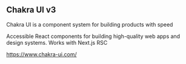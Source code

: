 
## Chakra UI v3

Chakra UI is a component system for building products with speed

Accessible React components for building high-quality web apps and design systems. Works with Next.js RSC

https://www.chakra-ui.com/

[Chakra UI]: https://www.chakra-ui.com/
